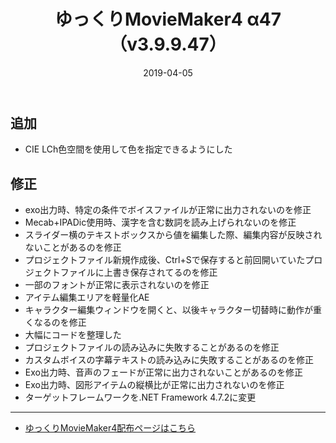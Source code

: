 ﻿---
title: ゆっくりMovieMaker4 α47 （v3.9.9.47）
date: 2019-04-05
tags: [YMM4,お知らせ]
---
## 追加
- CIE LCh色空間を使用して色を指定できるようにした
## 修正
- exo出力時、特定の条件でボイスファイルが正常に出力されないのを修正
- Mecab+IPADic使用時、漢字を含む数詞を読み上げられないのを修正
- スライダー横のテキストボックスから値を編集した際、編集内容が反映されないことがあるのを修正
- プロジェクトファイル新規作成後、Ctrl+Sで保存すると前回開いていたプロジェクトファイルに上書き保存されてるのを修正
- 一部のフォントが正常に表示されないのを修正
- アイテム編集エリアを軽量化AE
- キャラクター編集ウィンドウを開くと、以後キャラクター切替時に動作が重くなるのを修正
- 大幅にコードを整理した
- プロジェクトファイルの読み込みに失敗することがあるのを修正
- カスタムボイスの字幕テキストの読み込みに失敗することがあるのを修正
- Exo出力時、音声のフェードが正常に出力されないことがあるのを修正
- Exo出力時、図形アイテムの縦横比が正常に出力されないのを修正
- ターゲットフレームワークを.NET Framework 4.7.2に変更

---

- [ゆっくりMovieMaker4配布ページはこちら](/ymm4/)